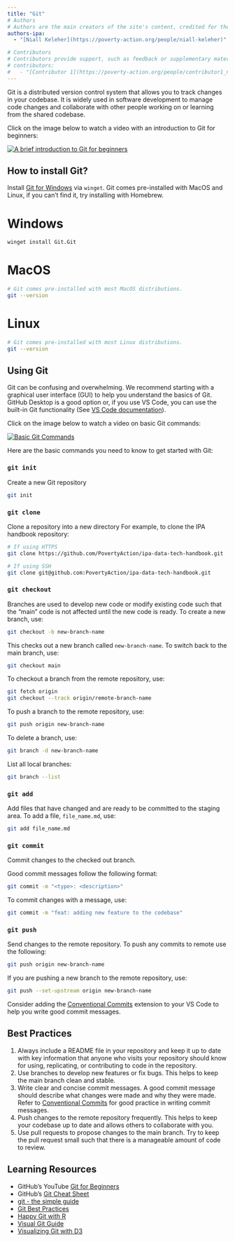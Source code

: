 ```yaml
---
title: "Git"
# Authors
# Authors are the main creators of the site's content, credited for their work and responsible for its core development, including writing and editing.
authors-ipa:
  - "[Niall Keleher](https://poverty-action.org/people/niall-keleher)"

# Contributors
# Contributors provide support, such as feedback or supplementary materials for the site. They can also be responsible for updating/maintaining the site.
# contributors:
#   - "[Contributor 1](https://poverty-action.org/people/contributor1_name)"
---
```


:::{.custom-summary-block}
Git is a distributed version control system that allows you to track changes in your
codebase. It is widely used in software development to manage code changes and
collaborate with other people working on or learning from the shared codebase.
:::

Click on the image below to watch a video with an introduction to Git for beginners:

[![A brief introduction to Git for beginners](https://github.blog/wp-content/uploads/2024/05/GitHub-for-beginners.png?resize=1600%2C840)](https://youtu.be/r8jQ9hVA2qs)

## How to install Git?

Install [Git for Windows](https://gitforwindows.org/) via `winget`. Git comes
pre-installed with MacOS and Linux, if you can't find it, try installing with Homebrew.


::: {.panel-tabset group="OS"}
# Windows

```bash
winget install Git.Git
```

# MacOS

```bash
# Git comes pre-installed with most MacOS distributions.
git --version
```
# Linux

```bash
# Git comes pre-installed with most Linux distributions.
git --version
```

:::

## Using Git

Git can be confusing and overwhelming. We recommend starting with a graphical user
interface (GUI) to help you understand the basics of Git. GitHub Desktop is a good
option or, if you use VS Code, you can use the built-in Git functionality (See
[VS Code documentation](https://code.visualstudio.com/docs/sourcecontrol/intro-to-git)).

Click on the image below to watch a video on basic Git commands:

[![Basic Git Commands](https://github.blog/wp-content/uploads/2024/05/GitHub-for-beginners.png?resize=1600%2C840)](https://youtu.be/rE2zRhZdjFU?si=8Mdt6BjH5F7truAq)

Here are the basic commands you need to know to get started with Git:

### `git init`

Create a new Git repository

```bash
git init
```

### `git clone`

Clone a repository into a new directory For example, to clone the IPA handbook
repository:

```bash
# If using HTTPS
git clone https://github.com/PovertyAction/ipa-data-tech-handbook.git

# If using SSH
git clone git@github.com:PovertyAction/ipa-data-tech-handbook.git
```

### `git checkout`

Branches are used to develop new code or modify existing code such that the "main" code
is not affected until the new code is ready. To create a new branch, use:

```bash
git checkout -b new-branch-name
```

This checks out a new branch called `new-branch-name`. To switch back to the main
branch, use:

```bash
git checkout main
```

To checkout a branch from the remote repository, use:

```bash
git fetch origin
git checkout --track origin/remote-branch-name
```

To push a branch to the remote repository, use:

```bash
git push origin new-branch-name
```

To delete a branch, use:

```bash
git branch -d new-branch-name
```

List all local branches:

```bash
git branch --list
```

### `git add`

Add files that have changed and are ready to be committed to the staging area. To add a
file, `file_name.md`, use:

```bash
git add file_name.md
```

### `git commit`

Commit changes to the checked out branch.

Good commit messages follow the following format:

```bash
git commit -m "<type>: <description>"
```

To commit changes with a message, use:

```bash
git commit -m "feat: adding new feature to the codebase"
```

### `git push`

Send changes to the remote repository. To push any commits to remote use the following:

```bash
git push origin new-branch-name
```

If you are pushing a new branch to the remote repository, use:

```bash
git push --set-upstream origin new-branch-name
```

Consider adding the
[Conventional Commits](https://marketplace.visualstudio.com/items?itemName=vivaxy.vscode-conventional-commits)
extension to your VS Code to help you write good commit messages.

## Best Practices

1. Always include a README file in your repository and keep it up to date with key
   information that anyone who visits your repository should know for using,
   replicating, or contributing to code in the repository.
1. Use branches to develop new features or fix bugs. This helps to keep the main branch
   clean and stable.
1. Write clear and concise commit messages. A good commit message should describe what
   changes were made and why they were made. Refer to
   [Conventional Commits](https://www.conventionalcommits.org/en/v1.0.0/#summary) for
   good practice in writing commit messages.
1. Push changes to the remote repository frequently. This helps to keep your codebase up
   to date and allows others to collaborate with you.
1. Use pull requests to propose changes to the main branch. Try to keep the pull request
   small such that there is a manageable amount of code to review.

## Learning Resources

- GitHub's YouTube
  [Git for Beginners](https://www.youtube.com/playlist?list=PL0lo9MOBetEFcp4SCWinBdpml9B2U25-f)
- GitHub's [Git Cheat Sheet](https://education.github.com/git-cheat-sheet-education.pdf)
- [git - the simple guide](https://rogerdudler.github.io/git-guide/)
- [Git Best Practices](https://sethrobertson.github.io/GitBestPractices/)
- [Happy Git with R](https://rogerdudler.github.io/git-guide/)
- [Visual Git Guide](https://marklodato.github.io/visual-git-guide/index-en.html)
- [Visualizing Git with D3](https://onlywei.github.io/explain-git-with-d3/)
